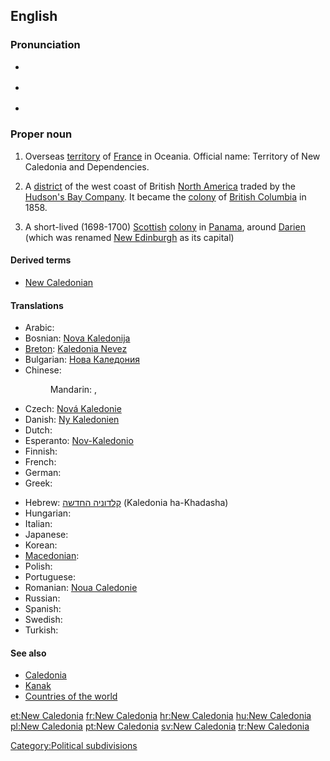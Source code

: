 ==English==
{{wikipedia}}

===Pronunciation===
* {{a|UK}} {{IPA|/ˈnjuː ˌkæl.ɪˈdəʊ.ni.ə/|/ˈnjuː ˌkæl.əˈdəʊ.ni.ə/}}
* {{a|US}} {{IPA|/ˈnu ˌkæl.ɪˈdoʊ.ni.ə/|/ˈnu ˌkæl.əˈdoʊ.ni.ə/}}
* {{audio|en-us-New Caledonia.ogg|Audio (US)}}

===Proper noun===
{{en-proper noun|sg=[[new|New]] [[Caledonia]]}}

# Overseas [[territory]] of [[France]] in Oceania. Official name: Territory of New Caledonia and Dependencies.
# {{historical}} A [[district]] of the west coast of British [[North America]] traded by the [[Hudson's Bay Company]]. It became the [[colony]] of [[British Columbia]] in 1858.
# {{historical}} A short-lived (1698-1700) [[Scottish]] [[colony]] in [[Panama]], around [[Darien]] (which was renamed [[New Edinburgh]] as its capital)

====Derived terms====
* [[New Caledonian]]

====Translations====
{{trans-top|overseas territory of France}}
* Arabic: {{t|ar|كاليدونيا الجديدة|f|tr=kaliduunya al-jadiida}}
* Bosnian: [[Nova Kaledonija]] {{f}}
* [[Breton]]: [[Kaledonia Nevez]]
* Bulgarian: [[Нова Каледония]]
* Chinese:
*: Mandarin: {{t|cmn|新喀裡多尼亞|sc=Hani}},  {{t|cmn|新喀里多尼亚|tr=Xīn-Kèliduōníyǎ|sc=Hani}}
* Czech: [[Nová Kaledonie]]
* Danish: [[Ny Kaledonien]]
* Dutch: {{t-|nl|Nieuw-Caledonië|n}}
* Esperanto: [[Nov-Kaledonio]]
* Finnish: {{t+|fi|Uusi-Kaledonia}}
* French: {{t+|fr|Nouvelle-Calédonie|f}}
* German: {{t+|de|Neukaledonien|n}}
* Greek: {{t+|el|Νέα Καληδονία|f}}
{{trans-mid}}
* Hebrew: [[קלדוניה החדשה]] (Kaledonia ha-Khadasha)
* Hungarian: {{t+|hu|Új-Kaledónia}}
* Italian: {{t-|it|Nuova Caledonia|f}}
* Japanese: {{t|ja|ニューカレドニア|tr=Nyūkaredonia}}
* Korean: {{t|ko|뉴칼레도니아|tr=Nyukalledonia}}
* [[Macedonian]]: {{t|mk|Нова Каледонија|f|tr=Nóva Kaledónija}}
* Polish: {{t+|pl|Nowa Kaledonia|f}}
* Portuguese: {{t|pt|Nova Caledónia|f}}
* Romanian: [[Noua Caledonie]] {{f}}
* Russian: {{t-|ru|Новая Каледония|f|tr=Nóvaja Kaledónija}}
* Spanish: {{t+|es|Nueva Caledonia|f}}
* Swedish: {{t+|sv|Nya Kaledonien}}
* Turkish: {{t+|tr|Yeni Kaledonya}}
{{trans-bottom}}

====See also====
* [[Caledonia]]
* [[Kanak]]
* [[Appendix:Countries of the world|Countries of the world]]

[[Category:Political subdivisions]]

[[et:New Caledonia]]
[[fr:New Caledonia]]
[[hr:New Caledonia]]
[[hu:New Caledonia]]
[[pl:New Caledonia]]
[[pt:New Caledonia]]
[[sv:New Caledonia]]
[[tr:New Caledonia]]